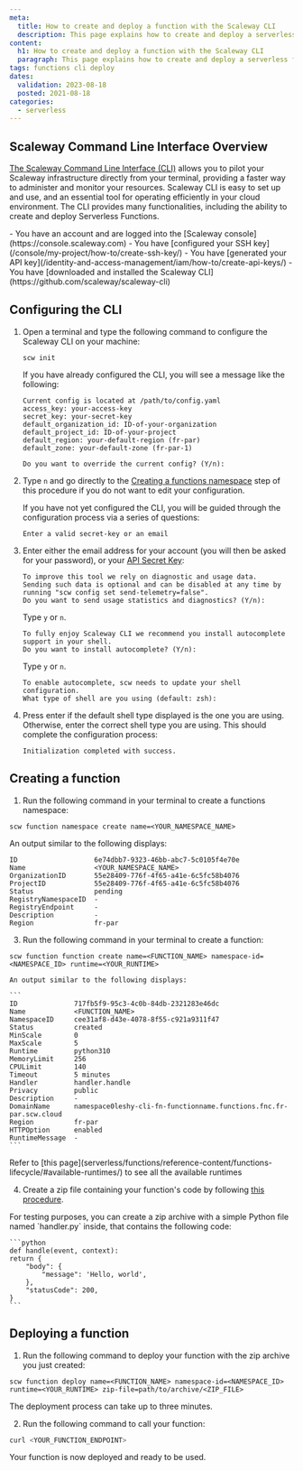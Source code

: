 ```yaml
---
meta:
  title: How to create and deploy a function with the Scaleway CLI
  description: This page explains how to create and deploy a serverless function with the Scaleway CLI
content:
  h1: How to create and deploy a function with the Scaleway CLI
  paragraph: This page explains how to create and deploy a serverless function with the Scaleway CLI
tags: functions cli deploy
dates:
  validation: 2023-08-18
  posted: 2021-08-18
categories:
  - serverless
---
```


## Scaleway Command Line Interface Overview

[The Scaleway Command Line Interface (CLI)](https://github.com/scaleway/scaleway-cli) allows you to pilot your Scaleway infrastructure directly from your terminal, providing a faster way to administer and monitor your resources. Scaleway CLI is easy to set up and use, and an essential tool for operating efficiently in your cloud environment. The CLI provides many functionalities, including the ability to create and deploy Serverless Functions.

<Macro id="iam-requirements" />

<Message type="requirement">
  - You have an account and are logged into the [Scaleway console](https://console.scaleway.com)
  - You have [configured your SSH key](/console/my-project/how-to/create-ssh-key/)
  - You have [generated your API key](/identity-and-access-management/iam/how-to/create-api-keys/)
  - You have [downloaded and installed the Scaleway CLI](https://github.com/scaleway/scaleway-cli)
</Message>

## Configuring the CLI

1. Open a terminal and type the following command to configure the Scaleway CLI on your machine:

    ```
    scw init
    ```

    If you have already configured the CLI, you will see a message like the following:

    ```
    Current config is located at /path/to/config.yaml
    access_key: your-access-key
    secret_key: your-secret-key
    default_organization_id: ID-of-your-organization
    default_project_id: ID-of-your-project
    default_region: your-default-region (fr-par)
    default_zone: your-default-zone (fr-par-1)

    Do you want to override the current config? (Y/n):
    ```

2. Type `n` and go directly to the [Creating a functions namespace](#creating-a-functions-namespace) step of this procedure if you do not want to edit your configuration.

    If you have not yet configured the CLI, you will be guided through the configuration process via a series of questions:

    ```
    Enter a valid secret-key or an email
    ```

3. Enter either the email address for your account (you will then be asked for your password), or your [API Secret Key](/console/my-project/how-to/create-ssh-key):

    ```
    To improve this tool we rely on diagnostic and usage data.
    Sending such data is optional and can be disabled at any time by running "scw config set send-telemetry=false".
    Do you want to send usage statistics and diagnostics? (Y/n):
    ```

    Type `y` or `n`.

    ```
    To fully enjoy Scaleway CLI we recommend you install autocomplete support in your shell.
    Do you want to install autocomplete? (Y/n):
    ```

    Type `y` or `n`.

    ```
    To enable autocomplete, scw needs to update your shell configuration.
    What type of shell are you using (default: zsh):
    ```

4. Press enter if the default shell type displayed is the one you are using. Otherwise, enter the correct shell type you are using. This should complete the configuration process:

    ```
    Initialization completed with success.
    ```

## Creating a function

1. Run the following command in your terminal to create a functions namespace:

  ```
  scw function namespace create name=<YOUR_NAMESPACE_NAME>
  ```

  An output similar to the following displays:
  
  ```
  ID                   6e74dbb7-9323-46bb-abc7-5c0105f4e70e
  Name                 <YOUR_NAMESPACE_NAME>
  OrganizationID       55e28409-776f-4f65-a41e-6c5fc58b4076
  ProjectID            55e28409-776f-4f65-a41e-6c5fc58b4076
  Status               pending
  RegistryNamespaceID  -
  RegistryEndpoint     -
  Description          -
  Region               fr-par
  ```

3. Run the following command in your terminal to create a function:

  ```
  scw function function create name=<FUNCTION_NAME> namespace-id=<NAMESPACE_ID> runtime=<YOUR_RUNTIME>
  ```

    An output similar to the following displays:

    ```
    ID              717fb5f9-95c3-4c0b-84db-2321283e46dc
    Name            <FUNCTION_NAME>
    NamespaceID     cee31af8-d43e-4078-8f55-c921a9311f47
    Status          created
    MinScale        0
    MaxScale        5
    Runtime         python310
    MemoryLimit     256
    CPULimit        140
    Timeout         5 minutes
    Handler         handler.handle
    Privacy         public
    Description     -
    DomainName      namespace0leshy-cli-fn-functionname.functions.fnc.fr-par.scw.cloud
    Region          fr-par
    HTTPOption      enabled
    RuntimeMessage  -
    ```

  <Message type="tip">
    Refer to [this page](serverless/functions/reference-content/functions-lifecycle/#available-runtimes/) to see all the available runtimes
  </Message>

4. Create a zip file containing your function's code by following [this procedure](/serverless/functions/how-to/package-function-dependencies-in-zip/).

  <Message type="note">
    For testing purposes, you can create a zip archive with a simple Python file named `handler.py` inside, that contains the following code:

    ```python
    def handle(event, context):
    return {
        "body": {
            "message": 'Hello, world',
        },
        "statusCode": 200,
    }
    ```
  </Message>

## Deploying a function

1. Run the following command to deploy your function with the zip archive you just created:

```
scw function deploy name=<FUNCTION_NAME> namespace-id=<NAMESPACE_ID> runtime=<YOUR_RUNTIME> zip-file=path/to/archive/<ZIP_FILE>
```

  The deployment process can take up to three minutes.

2. Run the following command to call your function:

```bash
curl <YOUR_FUNCTION_ENDPOINT>
```

  Your function is now deployed and ready to be used.
